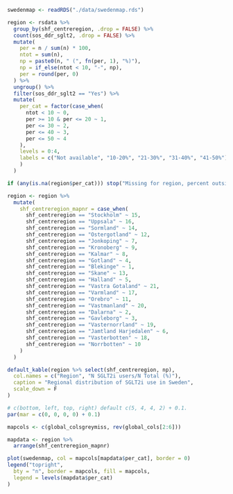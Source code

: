 
```r

swedenmap <- readRDS("./data/swedenmap.rds")

region <- rsdata %>%
  group_by(shf_centreregion, .drop = FALSE) %>%
  count(sos_ddr_sglt2, .drop = FALSE) %>%
  mutate(
    per = n / sum(n) * 100,
    ntot = sum(n),
    np = paste0(n, " (", fn(per, 1), "%)"),
    np = if_else(ntot < 10, "-", np),
    per = round(per, 0)
  ) %>%
  ungroup() %>%
  filter(sos_ddr_sglt2 == "Yes") %>%
  mutate(
    per_cat = factor(case_when(
      ntot < 10 ~ 0,
      per >= 10 & per <= 20 ~ 1,
      per <= 30 ~ 2,
      per <= 40 ~ 3,
      per <= 50 ~ 4
    ),
    levels = 0:4,
    labels = c("Not available", "10-20%", "21-30%", "31-40%", "41-50%")
    )
  )

if (any(is.na(region$per_cat))) stop("Missing for region, percent outside range")

region <- region %>%
  mutate(
    shf_centreregion_mapnr = case_when(
      shf_centreregion == "Stockholm" ~ 15,
      shf_centreregion == "Uppsala" ~ 16,
      shf_centreregion == "Sormland" ~ 14,
      shf_centreregion == "Ostergotland" ~ 12,
      shf_centreregion == "Jonkoping" ~ 7,
      shf_centreregion == "Kronoberg" ~ 9,
      shf_centreregion == "Kalmar" ~ 8,
      shf_centreregion == "Gotland" ~ 4,
      shf_centreregion == "Blekinge" ~ 1,
      shf_centreregion == "Skane" ~ 13,
      shf_centreregion == "Halland" ~ 5,
      shf_centreregion == "Vastra Gotaland" ~ 21,
      shf_centreregion == "Varmland" ~ 17,
      shf_centreregion == "Orebro" ~ 11,
      shf_centreregion == "Vastmanland" ~ 20,
      shf_centreregion == "Dalarna" ~ 2,
      shf_centreregion == "Gavleborg" ~ 3,
      shf_centreregion == "Vasternorrland" ~ 19,
      shf_centreregion == "Jamtland Harjedalen" ~ 6,
      shf_centreregion == "Vasterbotten" ~ 18,
      shf_centreregion == "Norrbotten" ~ 10
    )
  )

default_kable(region %>% select(shf_centreregion, np),
  col.names = c("Region", "N SGLT2i users/N Total (%)"),
  caption = "Regional distribution of SGLT2i use in Sweden",
  scale_down = F
)
```

```r

# c(bottom, left, top, right) default c(5, 4, 4, 2) + 0.1.
par(mar = c(0, 0, 0, 0) + 0.1)

mapcols <- c(global_colsgreymiss, rev(global_cols[2:6]))

mapdata <- region %>%
  arrange(shf_centreregion_mapnr)

plot(swedenmap, col = mapcols[mapdata$per_cat], border = 0)
legend("topright",
  bty = "n", border = mapcols, fill = mapcols,
  legend = levels(mapdata$per_cat)
)
```
